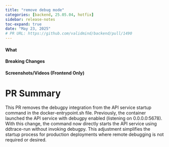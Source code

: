 ```yaml
---
title: "remove debug mode"
categories: [backend, 25.05.04, hotfix]
sidebar: release-notes
toc-expand: true
date: "May 23, 2025"
# PR URL: https://github.com/validmind/backend/pull/1490
---
```

#### What
<!-- Describe what the change is doing, including behavior before and after the change -->

#### Breaking Changes
<!-- List any breaking changes -->

#### Screenshots/Videos (Frontend Only)
<!-- Add screenshots or videos showing before/after -->

# PR Summary

This PR removes the debugpy integration from the API service startup command in the docker-entrypoint.sh file. Previously, the container launched the API service with debugpy enabled (listening on 0.0.0.0:5678). With this change, the command now directly starts the API service using ddtrace-run without invoking debugpy. This adjustment simplifies the startup process for production deployments where remote debugging is not required or desired.